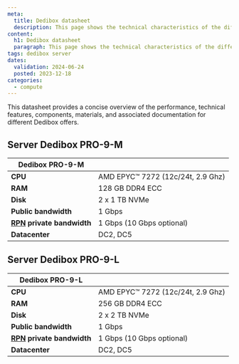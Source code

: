 ```yaml
---
meta:
  title: Dedibox datasheet
  description: This page shows the technical characteristics of the different Dedibox offers.
content:
  h1: Dedibox datasheet
  paragraph: This page shows the technical characteristics of the different Dedibox offers.
tags: dedibox server
dates:
  validation: 2024-06-24
  posted: 2023-12-18
categories:
  - compute
---
```


This datasheet provides a concise overview of the performance, technical features, components, materials, and associated documentation for different Dedibox offers.

## Server Dedibox PRO-9-M

| Dedibox PRO-9-M       |                                   |
|-----------------------|-----------------------------------|
| **CPU**               | AMD EPYC™ 7272 (12c/24t, 2.9 Ghz) |
| **RAM**               | 128 GB DDR4 ECC                   |
| **Disk**              | 2 x 1 TB NVMe                     |
| **Public bandwidth**  | 1 Gbps                            |
| **[RPN](/dedibox-network/rpn/concepts/#rpn/) private bandwidth** | 1 Gbps (10 Gbps optional)         |
| **Datacenter**        | DC2, DC5                          |

## Server Dedibox PRO-9-L

| Dedibox PRO-9-L       |                                   |
|-----------------------|-----------------------------------|
| **CPU**               | AMD EPYC™ 7272 (12c/24t, 2.9 Ghz) |
| **RAM**               | 256 GB DDR4 ECC                   |
| **Disk**              | 2 x 2 TB NVMe                     |
| **Public bandwidth**  | 1 Gbps                            |
| **[RPN](/dedibox-network/rpn/concepts/#rpn/) private bandwidth** | 1 Gbps (10 Gbps optional) |
| **Datacenter**        | DC2, DC5                          |